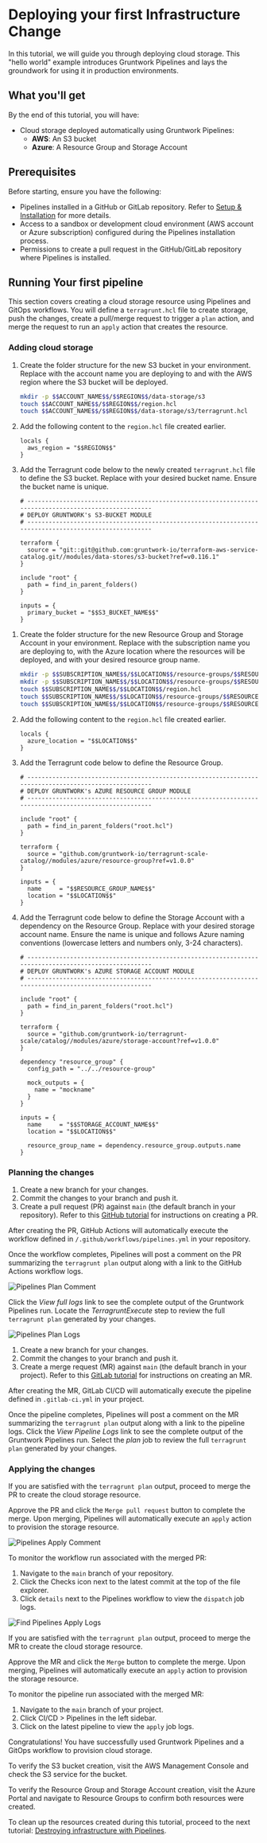 # Deploying your first Infrastructure Change


In this tutorial, we will guide you through deploying cloud storage. This "hello world" example introduces Gruntwork Pipelines and lays the groundwork for using it in production environments.

## What you'll get

By the end of this tutorial, you will have:

- Cloud storage deployed automatically using Gruntwork Pipelines:
  - **AWS**: An S3 bucket
  - **Azure**: A Resource Group and Storage Account

## Prerequisites

Before starting, ensure you have the following:

- Pipelines installed in a GitHub or GitLab repository. Refer to [Setup & Installation](/2.0/docs/pipelines/installation/overview) for more details.
- Access to a sandbox or development cloud environment (AWS account or Azure subscription) configured during the Pipelines installation process.
- Permissions to create a pull request in the GitHub/GitLab repository where Pipelines is installed.

## Running Your first pipeline

This section covers creating a cloud storage resource using Pipelines and GitOps workflows. You will define a `terragrunt.hcl` file to create storage, push the changes, create a pull/merge request to trigger a `plan` action, and merge the request to run an `apply` action that creates the resource.

### Adding cloud storage

<Tabs>
<TabItem value="aws" label="AWS" default>

1. Create the folder structure for the new S3 bucket in your environment. Replace <CustomizableValue id="ACCOUNT_NAME" /> with the account name you are deploying to and <CustomizableValue id="REGION" /> with the AWS region where the S3 bucket will be deployed.

    ```bash
    mkdir -p $$ACCOUNT_NAME$$/$$REGION$$/data-storage/s3
    touch $$ACCOUNT_NAME$$/$$REGION$$/region.hcl
    touch $$ACCOUNT_NAME$$/$$REGION$$/data-storage/s3/terragrunt.hcl
    ```

2. Add the following content to the `region.hcl` file created earlier.

    ```hcl title="$$ACCOUNT_NAME$$/$$REGION$$/region.hcl"
    locals {
      aws_region = "$$REGION$$"
    }
    ```

3. Add the Terragrunt code below to the newly created `terragrunt.hcl` file to define the S3 bucket. Replace <CustomizableValue id='S3_BUCKET_NAME'/> with your desired bucket name. Ensure the bucket name is unique.

    ```hcl title="$$ACCOUNT_NAME$$/$$REGION$$/data-storage/s3/terragrunt.hcl"
    # ------------------------------------------------------------------------------------------------------
    # DEPLOY GRUNTWORK's S3-BUCKET MODULE
    # ------------------------------------------------------------------------------------------------------

    terraform {
      source = "git::git@github.com:gruntwork-io/terraform-aws-service-catalog.git//modules/data-stores/s3-bucket?ref=v0.116.1"
    }

    include "root" {
      path = find_in_parent_folders()
    }

    inputs = {
      primary_bucket = "$$S3_BUCKET_NAME$$"
    }
    ```

</TabItem>
<TabItem value="azure" label="Azure">

1. Create the folder structure for the new Resource Group and Storage Account in your environment. Replace <CustomizableValue id="SUBSCRIPTION_NAME" /> with the subscription name you are deploying to, <CustomizableValue id="LOCATION" /> with the Azure location where the resources will be deployed, and <CustomizableValue id="RESOURCE_GROUP_NAME" /> with your desired resource group name.

    ```bash
    mkdir -p $$SUBSCRIPTION_NAME$$/$$LOCATION$$/resource-groups/$$RESOURCE_GROUP_NAME$$/resource-group
    mkdir -p $$SUBSCRIPTION_NAME$$/$$LOCATION$$/resource-groups/$$RESOURCE_GROUP_NAME$$/data-storage/storage-account
    touch $$SUBSCRIPTION_NAME$$/$$LOCATION$$/region.hcl
    touch $$SUBSCRIPTION_NAME$$/$$LOCATION$$/resource-groups/$$RESOURCE_GROUP_NAME$$/resource-group/terragrunt.hcl
    touch $$SUBSCRIPTION_NAME$$/$$LOCATION$$/resource-groups/$$RESOURCE_GROUP_NAME$$/data-storage/storage-account/terragrunt.hcl
    ```

2. Add the following content to the `region.hcl` file created earlier.

    ```hcl title="$$SUBSCRIPTION_NAME$$/$$LOCATION$$/region.hcl"
    locals {
      azure_location = "$$LOCATION$$"
    }
    ```

3. Add the Terragrunt code below to define the Resource Group.

    ```hcl title="$$SUBSCRIPTION_NAME$$/$$LOCATION$$/resource-groups/$$RESOURCE_GROUP_NAME$$/resource-group/terragrunt.hcl"
    # ------------------------------------------------------------------------------------------------------
    # DEPLOY GRUNTWORK's AZURE RESOURCE GROUP MODULE
    # ------------------------------------------------------------------------------------------------------

    include "root" {
      path = find_in_parent_folders("root.hcl")
    }

    terraform {
      source = "github.com/gruntwork-io/terragrunt-scale-catalog//modules/azure/resource-group?ref=v1.0.0"
    }

    inputs = {
      name     = "$$RESOURCE_GROUP_NAME$$"
      location = "$$LOCATION$$"
    }
    ```

4. Add the Terragrunt code below to define the Storage Account with a dependency on the Resource Group. Replace <CustomizableValue id='STORAGE_ACCOUNT_NAME'/> with your desired storage account name. Ensure the name is unique and follows Azure naming conventions (lowercase letters and numbers only, 3-24 characters).

    ```hcl title="$$SUBSCRIPTION_NAME$$/$$LOCATION$$/resource-groups/$$RESOURCE_GROUP_NAME$$/data-storage/storage-account/terragrunt.hcl"
    # ------------------------------------------------------------------------------------------------------
    # DEPLOY GRUNTWORK's AZURE STORAGE ACCOUNT MODULE
    # ------------------------------------------------------------------------------------------------------

    include "root" {
      path = find_in_parent_folders("root.hcl")
    }

    terraform {
      source = "github.com/gruntwork-io/terragrunt-scale/catalog//modules/azure/storage-account?ref=v1.0.0"
    }

    dependency "resource_group" {
      config_path = "../../resource-group"

      mock_outputs = {
        name = "mockname"
      }
    }

    inputs = {
      name     = "$$STORAGE_ACCOUNT_NAME$$"
      location = "$$LOCATION$$"

      resource_group_name = dependency.resource_group.outputs.name
    }
    ```

</TabItem>
</Tabs>

### Planning the changes

<Tabs groupId="platform">
<TabItem value="github" label="GitHub" default>

1. Create a new branch for your changes.
2. Commit the changes to your branch and push it.
3. Create a pull request (PR) against `main` (the default branch in your repository). Refer to this [GitHub tutorial](https://docs.github.com/en/pull-requests/collaborating-with-pull-requests/proposing-changes-to-your-work-with-pull-requests/creating-a-pull-request) for instructions on creating a PR.

After creating the PR, GitHub Actions will automatically execute the workflow defined in `/.github/workflows/pipelines.yml` in your repository.

Once the workflow completes, Pipelines will post a comment on the PR summarizing the `terragrunt plan` output along with a link to the GitHub Actions workflow logs.

![Pipelines Plan Comment](/img/pipelines/tutorial/pipelines-plan-comment.png)

Click the *View full logs* link to see the complete output of the Gruntwork Pipelines run. Locate the *TerragruntExecute* step to review the full `terragrunt plan` generated by your changes.

![Pipelines Plan Logs](/img/pipelines/tutorial/pipelines-plan-logs.png)

</TabItem>
<TabItem value="gitlab" label="GitLab">

1. Create a new branch for your changes.
2. Commit the changes to your branch and push it.
3. Create a merge request (MR) against `main` (the default branch in your project). Refer to this [GitLab tutorial](https://docs.gitlab.com/ee/user/project/merge_requests/creating_merge_requests.html) for instructions on creating an MR.

After creating the MR, GitLab CI/CD will automatically execute the pipeline defined in `.gitlab-ci.yml` in your project.

Once the pipeline completes, Pipelines will post a comment on the MR summarizing the `terragrunt plan` output along with a link to the pipeline logs.
Click the *View Pipeline Logs* link to see the complete output of the Gruntwork Pipelines run. Select the *plan* job to review the full `terragrunt plan` generated by your changes.

</TabItem>
</Tabs>

### Applying the changes

<Tabs groupId="platform">
<TabItem value="github" label="GitHub" default>

If you are satisfied with the `terragrunt plan` output, proceed to merge the PR to create the cloud storage resource.

Approve the PR and click the `Merge pull request` button to complete the merge. Upon merging, Pipelines will automatically execute an `apply` action to provision the storage resource.

![Pipelines Apply Comment](/img/pipelines/tutorial/pipelines-apply-comment.png)

To monitor the workflow run associated with the merged PR:

1. Navigate to the `main` branch of your repository.
2. Click the Checks icon next to the latest commit at the top of the file explorer.
3. Click `details` next to the Pipelines workflow to view the `dispatch` job logs.

![Find Pipelines Apply Logs](/img/pipelines/tutorial/find-pipelines-apply-logs.png)

</TabItem>
<TabItem value="gitlab" label="GitLab">

If you are satisfied with the `terragrunt plan` output, proceed to merge the MR to create the cloud storage resource.

Approve the MR and click the `Merge` button to complete the merge. Upon merging, Pipelines will automatically execute an `apply` action to provision the storage resource.

To monitor the pipeline run associated with the merged MR:

1. Navigate to the `main` branch of your project.
2. Click CI/CD > Pipelines in the left sidebar.
3. Click on the latest pipeline to view the `apply` job logs.

</TabItem>
</Tabs>

Congratulations! You have successfully used Gruntwork Pipelines and a GitOps workflow to provision cloud storage.

<Tabs>
<TabItem value="aws" label="AWS" default>

To verify the S3 bucket creation, visit the AWS Management Console and check the S3 service for the bucket.

</TabItem>
<TabItem value="azure" label="Azure">

To verify the Resource Group and Storage Account creation, visit the Azure Portal and navigate to Resource Groups to confirm both resources were created.

</TabItem>
</Tabs>

To clean up the resources created during this tutorial, proceed to the next tutorial: [Destroying infrastructure with Pipelines](/2.0/docs/pipelines/tutorials/destroying-infrastructure#destroying-with-pipelines).
